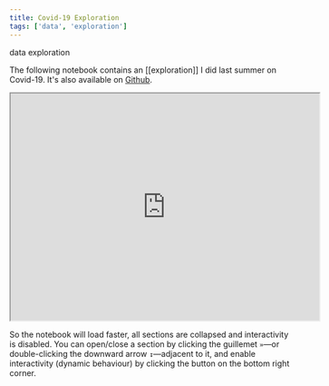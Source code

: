 ```yaml
---
title: Covid-19 Exploration
tags: ['data', 'exploration']
---
```


<NoteTag color="blue">data</NoteTag>
<NoteTag color="orange">exploration</NoteTag>

The following notebook contains an [[exploration]] I did last summer on Covid-19. It's also available on [Github](https://github.com/m-arti/covid-19).

<iframe src="https://www.wolframcloud.com/obj/mar/Published/covid-19.nb?_embed=iframe" width="545" height="400"></iframe>

So the notebook will load faster, all sections are collapsed and interactivity is disabled. You can open/close a section by clicking the guillemet `»`—or double-clicking the downward arrow `↧`—adjacent to it, and enable interactivity (dynamic behaviour) by clicking the button on the bottom right corner.
